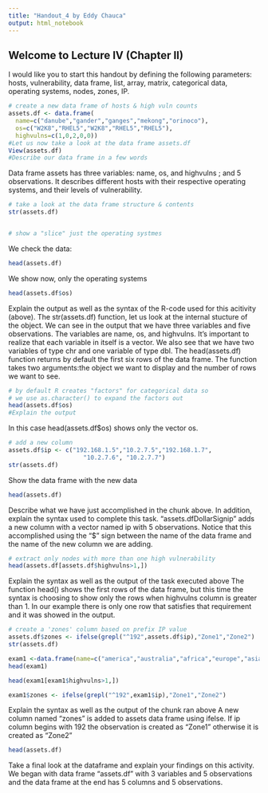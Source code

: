 ---
title: "Handout_4 by Eddy Chauca"
output: html_notebook
---

## Welcome to Lecture IV (Chapter II)

I would like you to start this handout by defining the following parameters:
hosts,
vulnerability,
data frame,
list,
array,
matrix,
categorical data,
operating systems,
nodes,
zones,
IP.



```{r}

# create a new data frame of hosts & high vuln counts
assets.df <- data.frame(
  name=c("danube","gander","ganges","mekong","orinoco"),
  os=c("W2K8","RHEL5","W2K8","RHEL5","RHEL5"),
  highvulns=c(1,0,2,0,0))
#Let us now take a look at the data frame assets.df
View(assets.df)
#Describe our data frame in a few words
```
Data frame assets has three variables: name, os, and highvulns ; and 5 observations. It describes different hosts with their respective operating systems, and their levels of vulnerability.

```{r}
# take a look at the data frame structure & contents
str(assets.df)


# show a "slice" just the operating systmes

```
We check the data:
```{r}
head(assets.df)
```
We show now, only the operating systems
```{r}
head(assets.df$os)
```

Explain the output as well as the syntax of the R-code used for this acitivity (above).
The str(assets.df) function, let us look at the internal stucture of the object. We can see in the output that we have three variables and five observations. The variables are name, os, and highvulns. It's important to realize that each variable in itself is a vector. We also see that we have two variables of type chr and one variable of type dbl.
The head(assets.df) function returns by default the first six rows of the data frame. The function takes two arguments:the object we want to display and the number of rows we want to see.

```{r}
# by default R creates "factors" for categorical data so
# we use as.character() to expand the factors out
head(assets.df$os)
#Explain the output

```
In this case head(assets.df$os) shows only the vector os. 

```{r}
# add a new column
assets.df$ip <- c("192.168.1.5","10.2.7.5","192.168.1.7",
                     "10.2.7.6", "10.2.7.7")
str(assets.df)
```
Show the data frame with the new data
```{r}
head(assets.df)
```

Describe what we have just accomplished in the chunk above. In addition, explain the syntax used to complete this task.
"assets.dfDollarSignip" adds a new column with a vector named ip with 5 observations. Notice that this accomplished using the "$" sign between the name of the data frame and the name of the new column we are adding.

```{r}
# extract only nodes with more than one high vulnerability
head(assets.df[assets.df$highvulns>1,])
```

Explain the syntax as well as the output of the task executed above
The function head() shows the first rows of the data frame, but this time the syntax is choosing to show only the rows when highvulns column is greater than 1. In our example there is only one row that satisfies that requirement and it was showed in the output. 

```{r}
# create a 'zones' column based on prefix IP value
assets.df$zones <- ifelse(grepl("^192",assets.df$ip),"Zone1","Zone2")
str(assets.df)
```
```{r}
exam1 <-data.frame(name=c("america","australia","africa","europe","asia"),os=c("W2K8","RHEL5","W2K8","RHEL5","RHEL5"),highvulns=c(1,0,2,0,0),ip=c("192.168.1.5","10.2.7.5","192.168.1.7","10.2.7.6", "10.2.7.7"))
head(exam1)
```
```{r}
head(exam1[exam1$highvulns>1,])
```
```{r}
exam1$zones <- ifelse(grepl("^192",exam1$ip),"Zone1","Zone2")
```

Explain the syntax as well as the output of the chunk ran above
A new column named "zones" is added to assets data frame using ifelse. If ip column begins with 192 the observation is created as "Zone1" otherwise it is created as "Zone2"
```{r}

head(assets.df)
```

Take a final look at the dataframe and explain your findings on this activity.
We began with data frame "assets.df" with 3 variables and 5 observations and the data frame at the end has 5 columns and 5 observations.